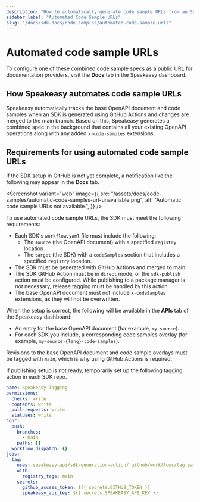 ```yaml
---
description: "How to automatically generate code sample URLs from an SDK."
sidebar_label: "Automated Code Sample URLs"
slug: "/docs/sdk-docs/code-samples/automated-code-sample-urls"
---
```



# Automated code sample URLs

<GetPublicUrlSnippet />

To configure one of these combined code sample specs as a public URL for documentation providers, visit the **Docs** tab in the Speakeasy dashboard.

## How Speakeasy automates code sample URLs

Speakeasy automatically tracks the base OpenAPI document and code samples when an SDK is generated using GitHub Actions and changes are merged to the main branch.
Based on this, Speakeasy generates a combined spec in the background that contains all your existing OpenAPI operations along with any added `x-code-samples` extensions.

## Requirements for using automated code sample URLs

If the SDK setup in GitHub is not yet complete, a notification like the following may appear in the **Docs** tab.

<Screenshot
  variant="web"
  image={{
    src: "/assets/docs/code-samples/automatic-code-samples-url-unavailable.png",
    alt: "Automatic code sample URLs not available.",
  }}
/>

To use automated code sample URLs, the SDK must meet the following requirements:

- Each SDK's `workflow.yaml` file must include the following:
  - The `source` (the OpenAPI document) with a specified `registry` location.
  - The `target` (the SDK) with a `codeSamples` section that includes a specified `registry` location.
- The SDK must be generated with GitHub Actions and merged to main.
- The SDK GitHub Action must be in `direct` mode, or the `sdk-publish` action must be configured. While publishing to a package manager is _not_ necessary, release tagging must be handled by this action.
- The base OpenAPI document must not include `x-codeSamples` extensions, as they will not be overwritten.

When the setup is correct, the following will be available in the **APIs** tab of the Speakeasy dashboard:

- An entry for the base OpenAPI document (for example, `my-source`).
- For each SDK you include, a corresponding code samples overlay (for example, `my-source-{lang}-code-samples`).

Revisions to the base OpenAPI document and code sample overlays must be tagged with `main`, which is why using GitHub Actions is required.

<Callout title="Alternatives to configuring sdk-publish.yaml:" type="warning">
If publishing setup is not ready, temporarily set up the following tagging action in each SDK repo.

```yaml .github/workflows/tagging.yaml
name: Speakeasy Tagging
permissions:
  checks: write
  contents: write
  pull-requests: write
  statuses: write
"on":
  push:
    branches:
      - main
    paths: []
  workflow_dispatch: {}
jobs:
  tag:
    uses: speakeasy-api/sdk-generation-action/.github/workflows/tag.yaml@v15
    with:
      registry_tags: main
    secrets:
      github_access_token: ${{ secrets.GITHUB_TOKEN }}
      speakeasy_api_key: ${{ secrets.SPEAKEASY_API_KEY }}
```

</Callout>
